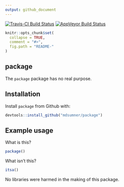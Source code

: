 ```yaml
---
output: github_document
---
```


[![Travis-CI Build Status](https://travis-ci.org/package.svg?branch=master)](https://travis-ci.org/mdsumner/package)
[![AppVeyor Build Status](https://ci.appveyor.com/api/projects/status/github/mdsumner/package?branch=master&svg=true)](https://ci.appveyor.com/project/mdsumner/package)

<!-- README.md is generated from README.Rmd. Please edit that file -->

```r
knitr::opts_chunk$set(
  collapse = TRUE,
  comment = "#>",
  fig.path = "README-"
)
```

## package

The `package` package has no real purpose. 

## Installation

Install `package` from Github with: 

```r
devtools::install_github("mdsumner/package")
```

## Example usage

What is this? 

```r
package()
```

What isn't this? 

```r
itsa()
```

No libraries were harmed in the making of this package. 
